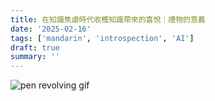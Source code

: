 ```yaml
---
title: 在知識焦慮時代收穫知識帶來的喜悅｜禮物的意義
date: '2025-02-16'
tags: ['mandarin', 'introspection', 'AI']
draft: true
summary: ''
---
```


![pen revolving gif](https://file.notion.so/f/f/f9f2d30a-5666-40ca-a2c3-6a4c6eee4ad0/2182ee97-5f18-4e19-869b-8f3dcfc0d5a5/IMG_9923.gif?table=block&id=19bcc3d8-f17e-80ec-9340-eaaf6a7b8310&spaceId=f9f2d30a-5666-40ca-a2c3-6a4c6eee4ad0&expirationTimestamp=1739750400000&signature=P0h8Xz9AnKoEq_L72IgqB7HMJ1bfhOiMgX4srFnDidY)
